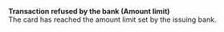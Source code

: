   
<Card title="101102" href="/development-resources/errors/codes/101102">  

 **Transaction refused by the bank (Amount limit)**  
 The card has reached the amount limit set by the issuing bank.  

</Card>